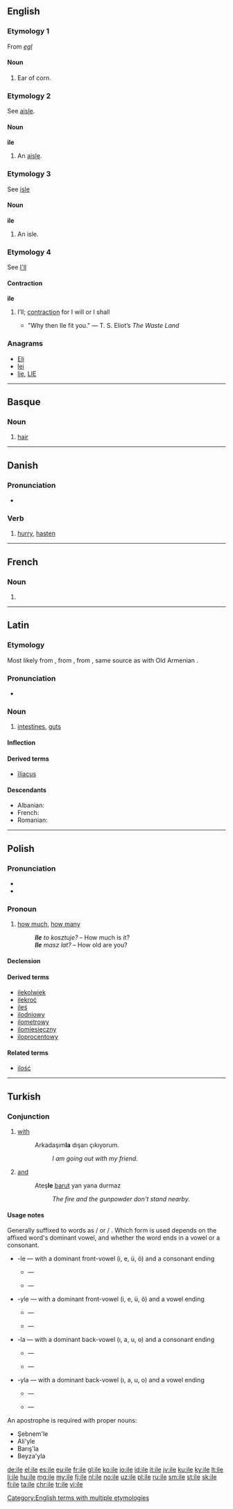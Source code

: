 {{also|Ile|ilə|île}}
==English==

===Etymology 1===
From {{etyl|ang|en}} ''[[egl]]''

====Noun====
{{head|en|noun}}

# {{context|obsolete|lang=en}} Ear of corn.
#: {{rfquotek|Ainsworth}}

===Etymology 2===
See [[aisle]].

====Noun====
'''ile'''

# {{context|obsolete|lang=en}} An [[aisle]].
#: {{rfquotek|H. Swinburne}}

===Etymology 3===
See [[isle]]

====Noun====
'''ile'''

# {{context|obsolete|lang=en}} An isle.
#: {{rfquotek|Geoffrey Chaucer}}

===Etymology 4===
See [[I'll]]

====Contraction====
'''ile'''

# {{context|archaic|lang=en}} I’ll; [[contraction]] for I will or I shall
#* "Why then Ile fit you." &mdash; T. S. Eliot’s <i>The Waste Land</i>

===Anagrams===
* [[Eli#English|Eli]]
* [[lei#English|lei]]
* [[lie#English|lie]], [[LIE#English|LIE]]

[[Category:English terms with multiple etymologies]]

----

==Basque==

===Noun===
{{eu-noun}}

# [[hair]]

----

==Danish==

===Pronunciation===
* {{rhymes|iːlə|lang=da}}

===Verb===
{{da-verb|il|ile|iler|ilede|har|ilet}}

# [[hurry]], [[hasten]]

----
==French==

===Noun===
{{fr-noun|f}}

# {{alternative spelling of|île|lang=fr}}

----

==Latin==
===Etymology===
Most likely from {{etyl|grc|la}} {{term|εἰλεός||colic|lang=grc}}, from {{term|εἰλεῖν||to throng, press|lang=grc}}, from {{etyl|ine-pro|la}} {{term/t|ine-pro|*wel-||to turn, wind, round}}, same source as with Old Armenian {{term|գելում|tr=gelum|lang=xcl}}.
===Pronunciation===
* {{la-pronunc|īle}}

===Noun===
{{la-noun|īle|ilis|īlis|n|third}}

# [[intestines]], [[guts]]

====Inflection====
{{la-decl-3rd-N-I-pure|īle|īl}}

====Derived terms====
* [[iliacus|īliacus]]

====Descendants====
* Albanian: {{l|sq|ijë}}
* French: {{l|fr|iles}}
* Romanian: {{l|ro|ie}}
----

==Polish==

===Pronunciation===
* {{IPA|/ʼilɛ/|lang=pl}}
* {{audio|Pl-ile.ogg|audio|lang=pl}}

===Pronoun===
{{head|pl|pronoun|g=p}}

# [[how much]], [[how many]]
#: '''''Ile''' to kosztuje?'' – How much is it?
#: '''''Ile''' masz lat?'' – How old are you?

====Declension====
{{pl-decl-noun-pl
|ile
|ilu
|ilu
|ile/ilu
|iloma/ilu
|ilu
|–
}}

====Derived terms====
* [[ilekolwiek]]
* [[ilekroć]]
* [[ileś]]
* [[ilodniowy]]
* [[ilometrowy]]
* [[ilomiesięczny]]
* [[iloprocentowy]]

====Related terms====
* [[ilość]]

----

==Turkish==

===Conjunction===
{{head|tr|conjunction}}

# [[with]]
#: Arkadaşım'''la''' dışarı çıkıyorum.
#:: ''I am going out with my friend.''
# [[and]]
#: Ateş'''le''' [[barut]] yan yana durmaz
#:: ''The fire and the gunpowder don't stand nearby.''

====Usage notes====
Generally suffixed to words as {{term|-la|lang=tr}} / {{term|-yla|lang=tr}} or {{term|-le|lang=tr}} / {{term|-yle|lang=tr}}. Which form is used depends on the affixed word's dominant vowel, and whether the word ends in a vowel or a consonant.
* -le — with a dominant front-vowel (i, e, ü, ö) and a consonant ending
** {{term||kardeşin|your brother}} — {{term||kardeşinle|with your brother}}
** {{term||düşünceleriniz|your ideas}} — {{term||düşüncelerinizle|with your ideas}}
* -yle — with a dominant front-vowel (i, e, ü, ö) and a vowel ending
** {{term|battaniye||blanket|lang=tr}} — {{term||battaniyeyle|with a/the blanket}}
** {{term||üyeleri|their members}} — {{term||üyeleriyle|with their members}}
* -la — with a dominant back-vowel (ı, a, u, o) and a consonant ending
** {{term||arkadaşım|my friend}} — {{term||arkadaşımla|with my friend}}
** {{term||akrabalarımız|our relatıves}} — {{term||akrabalarımızla|with our relatives}}
* -yla — with a dominant back-vowel (ı, a, u, o) and a vowel ending
** {{term||arkadaşı|his friend}} — {{term||arkadaşıyla|with his friend}}
** {{term||oyuncakları|their toys}} — {{term||oyuncaklarıyla|with their toys}}

An apostrophe is required with proper nouns:
* Şebnem'le
* Ali'yle
* Barış'la
* Beyza'yla

[[de:ile]]
[[el:ile]]
[[es:ile]]
[[eu:ile]]
[[fr:ile]]
[[gl:ile]]
[[ko:ile]]
[[io:ile]]
[[id:ile]]
[[it:ile]]
[[jv:ile]]
[[ku:ile]]
[[ky:ile]]
[[lt:ile]]
[[li:ile]]
[[hu:ile]]
[[mg:ile]]
[[my:ile]]
[[fj:ile]]
[[nl:ile]]
[[no:ile]]
[[uz:ile]]
[[pl:ile]]
[[ru:ile]]
[[sm:ile]]
[[st:ile]]
[[sk:ile]]
[[fi:ile]]
[[ta:ile]]
[[chr:ile]]
[[tr:ile]]
[[vi:ile]]